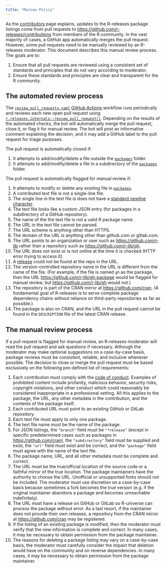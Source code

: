 ```yaml
---
title: "Review Policy"
---
```


As the [contributors](contributors.qmd) page explains, updates to the R-releases package listings come from pull requests to <https://github.com/r-releases/contributions> from members of the R community. In the vast majority of cases, a GitHub app automatically merges the pull request. However, some pull requests need to be manually reviewed by an R-releases moderator. This document describes this manual review process. The goals are to:

1. Ensure that all pull requests are reviewed using a consistent set of standards and principles that do not vary according to moderator.
2. Ensure these standards and principles are clear and transparent for the R community.

## The automated review process

The [`review_pull_requests.yaml`](https://github.com/r-releases/r-releases.r-universe.dev/blob/main/.github/workflows/review_pull_requests.yaml) [GitHub Actions](https://docs.github.com/en/actions/learn-github-actions/understanding-github-actions) workflow runs periodically and reviews each new open pull request using [`r.releases.internals::review_pull_request()`](https://github.com/r-releases/r.releases.internals/blob/main/R/review_pull_request.R). Depending on the results of the automated checks, the bot will automatically merge the pull request, close it, or flag it for manual review. The bot will post an informative comment explaining the decision, and it may add a GitHub label to the pull request for triage purposes.

The pull request is automatically closed if:

1. It attempts to add/modify/delete a file outside the [`packages`](https://github.com/r-releases/contributions/tree/main/packages) folder.
1. It attempts to add/modify/delete a file in a subdirectory of the [`packages`](https://github.com/r-releases/contributions/tree/main/packages) folder.

The pull request is automatically flagged for manual review if:

1. It attempts to modify or delete any existing file in [`packages`](https://github.com/r-releases/contributions/tree/main/packages).
1. A contributed text file is not a single-line file.
1. The single line in the text file is does not have a [standard newline character](https://stackoverflow.com/questions/729692/why-should-text-files-end-with-a-newline).
1. The text file looks like a custom JSON entry (for packages in a subdirectory of a GitHub repository).
1. The name of the the text file is not a valid R package name.
1. The URL in the text file cannot be parsed.
1. The URL scheme is anything other than HTTPS.
1. The domain of the URL is anything other than github.com or gitlab.com.
1. The URL points to an organization or user such as <https://github.com/r-lib> rather than a repository such as <https://github.com/r-lib/gh>.
1. The URL does not exist or is not online at the time it is checked (HTTP error trying to access it).
1. A [release](https://docs.github.com/en/repositories/releasing-projects-on-github/about-releases) could not be found at the repo in the URL.
1. The version-controlled repository name in the URL is different from the name of the file. (For example, if the file is named `gh` as the package, then the URL <https://github.com/r-lib/gh-package> would be flagged for manual review, but <https://github.com/r-lib/gh> would not.)
1. The repository is part of the CRAN mirror at <https://github.com/cran>. (A fundamental goal of R-releases is to serve complete package dependency chains without reliance on third-party repositories as far as possible.)
1. The package is also on CRAN, and the URL in the pull request cannot be found in the `DESCRIPTION` file of the latest CRAN release.

## The manual review process

If a pull request is flagged for manual review, an R-releases moderator will read the pull request and ask questions if necessary. Although the moderator may make optional suggestions on a case-by-case basis, package reviews must be consistent, reliable, and inclusive whenever possible. The decision to close or merge the pull request must be based exclusively on the following pre-defined list of requirements:

1. Each contribution must comply with the [code of conduct](conduct.qmd). Examples of prohibited content include profanity, malicious behavior, security risks, copyright violations, and other conduct which could reasonably be considered inappropriate in a professional setting. All this applies to the package, the URL, any other metadata in the contribution, and the contents of the package itself. 
1. Each contributed URL must point to an existing GitHub or GitLab repository.
1. Each text file must apply to only one package.
1. The text file name must be the name of the package.
1. For JSON listings, the `"branch"` field must be `"*release"` (except in specific predetermined cases such as packages in <https://github.com/cran>), the `"subdirectory"` field must be supplied and exist, the `"url"` field must exist and be correct, and the `"package"` field must agree with the name of the text file.
1. The package name, URL, and all other metadata must be complete and correct.
1. The URL must be the true/official location of the source code or a faithful mirror of the true location. The package maintainers have the authority to choose the URL. Unofficial or unsupported forks should not be included. The moderator must use discretion on a case-by-case basis because sometimes a fork becomes the true version (e.g. if the original maintainer abandons a package and becomes unreachable indefinitely).
1. The URL must have a release on GitHub or GitLab so R-universe can process the package without error. As a last resort, if the maintainer does not provide their own releases, a repository from the CRAN mirror at <https://github.com/cran> may be registered.
1. If the listing of an existing package is modified, then the moderator must verify that the new information is complete and correct. In many cases, it may be necessary to obtain permission from the package maintainer.
1. The reasons for deleting a package listing may vary on a case-by-case basis, the moderator must carefully consider the impact that deletion would have on the community and on reverse dependencies. In many cases, it may be necessary to obtain permission from the package maintainer.
